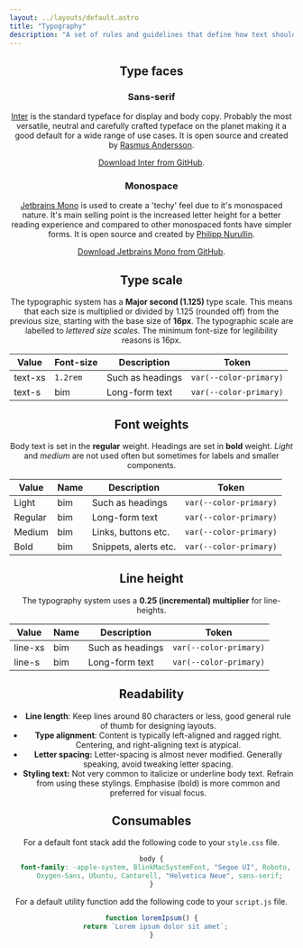 ```yaml
---
layout: ../layouts/default.astro
title: "Typography"
description: "A set of rules and guidelines that define how text should appear."
---
```




<Header
  label="Core"
  title="Typography"
  description="A set of rules and guidelines that define how text should appear creating clear and scannable content. This typographic system prioritises legilibity over personality. Includes the selection of typefaces, font sizes, line heights, spacing, and other properties that affect the visual presentation of text."
/>

<section class="stack">

## Type faces

### Sans-serif

[Inter](https://rsms.me/inter/) is the standard typeface for display and body copy. Probably the most versatile, neutral and carefully crafted typeface on the planet making it a good default for a wide range of use cases. It is open source and created by [Rasmus Andersson](https://rsms.me/about/).

[Download Inter from GitHub](https://github.com/rsms/inter).

<Sans />

### Monospace

[Jetbrains Mono](https://www.jetbrains.com/lp/mono/) is used to create a 'techy' feel due to it's monospaced nature. It's main selling point is the increased letter height for a better reading experience and compared to other monospaced fonts have simpler forms. It is open source and created by [Philipp Nurullin](https://www.behance.net/funurullinfe3c).

[Download Jetbrains Mono from GitHub](https://github.com/rsms/inter).

<Mono />

## Type scale

The typographic system has a **Major second (1.125)** type scale. This means that each size is multiplied or divided by 1.125 (rounded off) from the previous size, starting with the base size of **16px**. The typographic scale are labelled to _lettered size scales._ The minimum font-size for legilibility reasons is 16px.

<Scale />

| Value   | Font-size | Description      | Token                  |
| ------- | --------- | ---------------- | ---------------------- |
| text-xs | `1.2rem`  | Such as headings | `var(--color-primary)` |
| text-s  | bim       | Long-form text   | `var(--color-primary)` |

## Font weights

Body text is set in the **regular** weight. Headings are set in **bold** weight. _Light_ and _medium_ are not used often but sometimes for labels and smaller components.

<Weights />

| Value   | Name | Description           | Token                  |
| ------- | ---- | --------------------- | ---------------------- |
| Light   | bim  | Such as headings      | `var(--color-primary)` |
| Regular | bim  | Long-form text        | `var(--color-primary)` |
| Medium  | bim  | Links, buttons etc.   | `var(--color-primary)` |
| Bold    | bim  | Snippets, alerts etc. | `var(--color-primary)` |

## Line height

The typography system uses a **0.25 (incremental) multiplier** for line-heights.

<Line />

| Value   | Name | Description      | Token                  |
| ------- | ---- | ---------------- | ---------------------- |
| line-xs | bim  | Such as headings | `var(--color-primary)` |
| line-s  | bim  | Long-form text   | `var(--color-primary)` |

## Readability

- **Line length**: Keep lines around 80 characters or less, good general rule of thumb for designing layouts.
- **Type alignment**: Content is typically left-aligned and ragged right. Centering, and right-aligning text is atypical.
- **Letter spacing:** Letter-spacing is almost never modified. Generally speaking, avoid tweaking letter spacing.
- **Styling text:** Not very common to italicize or underline body text. Refrain from using these stylings. Emphasise (bold) is more common and preferred for visual focus.

## Consumables

For a default font stack add the following code to your `style.css` file.

```css
body {
  font-family: -apple-system, BlinkMacSystemFont, "Segoe UI", Roboto,
    Oxygen-Sans, Ubuntu, Cantarell, "Helvetica Neue", sans-serif;
}
```

For a default utility function add the following code to your `script.js` file.

```js
function loremIpsum() {
  return `Lorem ipsum dolor sit amet`;
}
```

</section>
